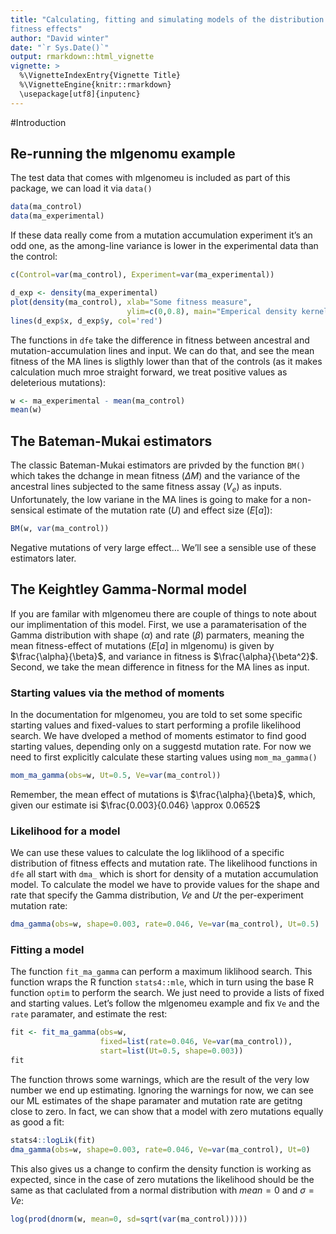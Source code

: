 ```yaml
---
title: "Calculating, fitting and simulating models of the distribution of
fitness effects"
author: "David winter"
date: "`r Sys.Date()`"
output: rmarkdown::html_vignette
vignette: >
  %\VignetteIndexEntry{Vignette Title}
  %\VignetteEngine{knitr::rmarkdown}
  \usepackage[utf8]{inputenc}
---
```


#Introduction

## Re-running the mlgenomu example

The test data that comes with mlgenomeu is included as part of this package, we
can load it via `data()`

```r
data(ma_control)
data(ma_experimental)
```

If these data really come from a mutation accumulation experiment it's an odd
one, as the among-line variance is lower in the experimental data than the
control:


```r
c(Control=var(ma_control), Experiment=var(ma_experimental))
```

```r
d_exp <- density(ma_experimental)
plot(density(ma_control), xlab="Some fitness measure", 
                          ylim=c(0,0.8), main="Emperical density kernels")
lines(d_exp$x, d_exp$y, col='red')  
```


The functions in `dfe` take the difference in fitness between ancestral and
mutation-accumulation lines and input. We can do that, and see the mean fitness
of the MA lines is sligthly lower than that of the controls (as it makes
calculation much mroe straight forward, we treat positive values as deleterious
mutations):

```r
w <- ma_experimental - mean(ma_control)
mean(w)
```

## The Bateman-Mukai estimators

The classic Bateman-Mukai estimators are privded by the function `BM()` which
takes the dchange in mean fitness ($\Delta M$) and the variance of the ancestral
lines subjected to the same fitness assay ($V_e$) as inputs.
Unfortunately, the low variane in the MA lines is going to make for a
non-sensical estimate of the mutation rate ($U$) and effect size ($E[a]$):


```r
BM(w, var(ma_control))
```

Negative mutations of very large effect... We'll see a sensible use of these
estimators later. 

## The Keightley Gamma-Normal model

If you are familar with mlgenomeu there are couple of things to note about our
implimentation of this model. First, we use a paramaterisation of the Gamma
distribution with shape ($\alpha$) and rate ($\beta$) parmaters, meaning the
mean fitness-effect of mutations ($E[a]$ in mlgenomu) is given by 
$\frac{\alpha}{\beta}$, and variance in fitness is $\frac{\alpha}{\beta^2}$.
Second, we take the mean difference in fitness for the MA lines as input. 


### Starting values via the method of moments
In the documentation for mlgenomeu, you are told to set some specific starting
values and fixed-values to start performing a profile likelihood search. We 
have dveloped a method of moments estimator to find good starting values, 
depending only on a suggestd mutation rate. For now we need to first explicitly
calculate these starting values using `mom_ma_gamma()`


```r
mom_ma_gamma(obs=w, Ut=0.5, Ve=var(ma_control))
```

Remember, the mean effect of mutations is $\frac{\alpha}{\beta}$, which, given
our estimate isi $\frac{0.003}{0.046} \approx 0.0652$

### Likelihood for a model

We can use these values to calculate the log liklihood of a specific
distribution of fitness effects and mutation rate. The likelihood functions in 
`dfe` all start with `dma_` which is short for density of a mutation
accumulation model. To calculate the model we have to provide values for the 
shape and rate that specify the Gamma distribution, $Ve$ and $Ut$ the
per-experiment mutation rate:

```r
dma_gamma(obs=w, shape=0.003, rate=0.046, Ve=var(ma_control), Ut=0.5)
```

### Fitting a model

The function `fit_ma_gamma` can perform a maximum liklihood search. This
function wraps the R function `stats4::mle`, which in turn using the base R
function `optim` to perform the search. We just need to provide a lists of fixed
and starting values. Let's follow the mlgenomeu example and fix `Ve` and the
`rate` paramater, and estimate the rest:


```r
fit <- fit_ma_gamma(obs=w, 
                    fixed=list(rate=0.046, Ve=var(ma_control)),
                    start=list(Ut=0.5, shape=0.003))
fit
```

The function throws some warnings, which are the result of the very low number
we end up estimating. Ignoring the warnings for now, we can see our ML estimates
of the shape paramater and mutation rate are getitng close to zero. In fact, we
can show that a model with zero mutations equally as good a fit:


```r
stats4::logLik(fit)
dma_gamma(obs=w, shape=0.003, rate=0.046, Ve=var(ma_control), Ut=0)   
```

This also gives us a change to confirm the density function is working as
expected, since in the case of zero mutations the likelihood should be the same
as that caclulated from a normal distribution with $mean = 0$ and $\sigma = Ve$:

```r
log(prod(dnorm(w, mean=0, sd=sqrt(var(ma_control))))) 
```
